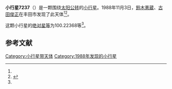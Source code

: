 {{Infobox planet
| bgcolour = #FFFFC0
| name = 7237 Vickyhamilton
| symbol = 
| image = 
| caption = 
| discovery = yes
| discovery_ref = 
| discoverer = [[鈴木憲蔵|鈴木憲蔵]]、[[古田俊正|古田俊正]]
| discovery_site = [[丰田市|丰田市]] 
| discovered = 1988年11月3日
| designations = yes
| mp_name = 
| named_after = 
| alt_names = 1988 VH/ 1987 KC / 1987 KL5
| mp_category = [[主带小行星|主带小行星]]
| orbit_ref = <ref name="a">[http://ssd.jpl.nasa.gov/sbdb.cgi?sstr=7237 7237 Vickyhamilton] {{Wayback|url=http://ssd.jpl.nasa.gov/sbdb.cgi?sstr=7237 |date=20201124023637 }}，小行星數據庫瀏覽器（JPL Small-Body Database Browser）－[[美国国家航空航天局|美国国家航空航天局]]喷气推进实验室</ref>
| epoch = 2456400.5 (2013年4月18日更新)
| aphelion = {{convert|3.0104645|AU|km|3|abbr=on|lk=out}}
| perihelion = {{convert|2.1471827|AU|km|3|abbr=on}}
| semimajor = {{convert|2.5788236|AU|km|3|abbr=on}}
| eccentricity = 0.167379
| period = 1512.623664 [[日|日]]<br />4.14[[儒略年|儒略年]]
| avg_speed = 
| inclination = 12.28077
| asc_node = 242.77245
| mean_anomaly = 
| arg_peri = 100.22368
| satellites = 
| physical_characteristics = yes
| dimensions = 
| mass = 
| density = 
| surface_grav = 
| escape_velocity = 
| sidereal_day = 
| axial_tilt = 
| pole_ecliptic_lat = 
| pole_ecliptic_lon = 
| albedo = 
| temperatures= 
| temp_name1 = 
| mean_temp_1 = 
| max_temp_1 = 
| temp_name2 = 
| max_temp_2 = 
| spectral_type = 
| abs_magnitude = 100.22368
}}

'''小行星7237'''（{{lang-en|7237 Vickyhamilton}}）是一颗围绕[[太阳|太阳]][[公转|公转]]的[[小行星|小行星]]。1988年11月3日，[[鈴木憲蔵|鈴木憲蔵]]、[[古田俊正|古田俊正]]在丰田市发现了此天体<ref name="a" /><ref>{{cite news|title=小行星列表|url=http://cfa-www.harvard.edu/iau/lists/NumberedMPs.txt|accessdate=2013-07-08|newspaper=哈佛大学|archive-date=2008-05-17|archive-url=https://web.archive.org/web/20080517010638/http://cfa-www.harvard.edu/iau/lists/NumberedMPs.txt|dead-url=no}}</ref>。

这颗小行星的[[绝对星等|绝对星等]]为100.22368等<ref name="a" />。

==参考文献==
{{reflist}}
{{Minor Planet Number|[[小行星7236|小行星7236]]|[[小行星7238|小行星7238]]}}

{{小天体}}

[[Category:小行星带天体|Category:小行星带天体]]
[[Category:1988年发现的小行星|Category:1988年发现的小行星]]

{{asteroid-stub}}